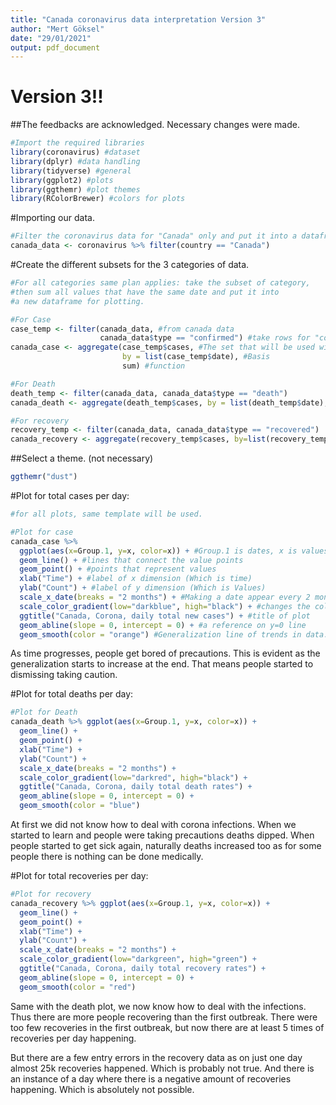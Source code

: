 ---
title: "Canada coronavirus data interpretation Version 3"
author: "Mert Göksel"
date: "29/01/2021"
output: pdf_document
---

# Version 3!!

\#\#The feedbacks are acknowledged. Necessary changes were made.

```{r, message=FALSE}
#Import the required libraries
library(coronavirus) #dataset
library(dplyr) #data handling
library(tidyverse) #general 
library(ggplot2) #plots
library(ggthemr) #plot themes
library(RColorBrewer) #colors for plots
```

\#Importing our data.

```{r}
#Filter the coronavirus data for "Canada" only and put it into a dataframe.
canada_data <- coronavirus %>% filter(country == "Canada")
```

\#Create the different subsets for the 3 categories of data.

```{r}
#For all categories same plan applies: take the subset of category, 
#then sum all values that have the same date and put it into 
#a new dataframe for plotting.

#For Case
case_temp <- filter(canada_data, #from canada data
                    canada_data$type == "confirmed") #take rows for "confirmed"
canada_case <- aggregate(case_temp$cases, #The set that will be used with function
                         by = list(case_temp$date), #Basis
                         sum) #function

#For Death  
death_temp <- filter(canada_data, canada_data$type == "death")
canada_death <- aggregate(death_temp$cases, by = list(death_temp$date), sum)

#For recovery
recovery_temp <- filter(canada_data, canada_data$type == "recovered") 
canada_recovery <- aggregate(recovery_temp$cases, by=list(recovery_temp$date), sum)
```

\#\#Select a theme. (not necessary)

```{r}
ggthemr("dust")
```

\#Plot for total cases per day:

```{r}
#for all plots, same template will be used.

#Plot for case
canada_case %>% 
  ggplot(aes(x=Group.1, y=x, color=x)) + #Group.1 is dates, x is values, color is scaled with values 
  geom_line() + #lines that connect the value points
  geom_point() + #points that represent values
  xlab("Time") + #label of x dimension (Which is time)
  ylab("Count") + #label of y dimension (Which is Values)
  scale_x_date(breaks = "2 months") + #Making a date appear every 2 months on x dimension
  scale_color_gradient(low="darkblue", high="black") + #changes the color scale
  ggtitle("Canada, Corona, daily total new cases") + #title of plot
  geom_abline(slope = 0, intercept = 0) + #a reference on y=0 line
  geom_smooth(color = "orange") #Generalization line of trends in data.
```

As time progresses, people get bored of precautions. This is evident as the generalization starts to increase at the end. That means people started to dismissing taking caution.

\#Plot for total deaths per day:

```{r}
#Plot for Death
canada_death %>% ggplot(aes(x=Group.1, y=x, color=x)) + 
  geom_line() + 
  geom_point() + 
  xlab("Time") + 
  ylab("Count") +
  scale_x_date(breaks = "2 months") + 
  scale_color_gradient(low="darkred", high="black") +
  ggtitle("Canada, Corona, daily total death rates") + 
  geom_abline(slope = 0, intercept = 0) +
  geom_smooth(color = "blue")
```

At first we did not know how to deal with corona infections. When we started to learn and people were taking precautions deaths dipped. When people started to get sick again, naturally deaths increased too as for some people there is nothing can be done medically.

\#Plot for total recoveries per day:

```{r}
#Plot for recovery
canada_recovery %>% ggplot(aes(x=Group.1, y=x, color=x)) + 
  geom_line() + 
  geom_point() + 
  xlab("Time") + 
  ylab("Count") +
  scale_x_date(breaks = "2 months") + 
  scale_color_gradient(low="darkgreen", high="green") +
  ggtitle("Canada, Corona, daily total recovery rates") + 
  geom_abline(slope = 0, intercept = 0) +
  geom_smooth(color = "red")
```

Same with the death plot, we now know how to deal with the infections. Thus there are more people recovering than the first outbreak. There were too few recoveries in the first outbreak, but now there are at least 5 times of recoveries per day happening.

But there are a few entry errors in the recovery data as on just one day almost 25k recoveries happened. Which is probably not true. And there is an instance of a day where there is a negative amount of recoveries happening. Which is absolutely not possible.
